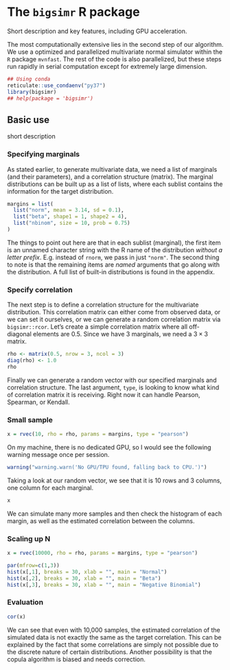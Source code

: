 # The `bigsimr` R package

Short description and key features, including GPU acceleration.

The most computationally extensive lies in the second step of our algorithm. We
use a optimized and parallelized multivariate normal simulator within the `R`
package `mvnfast`. The rest of the code is also parallelized, but these steps
run rapidly in serial computation except for extremely large dimension.

```r
## Using conda
reticulate::use_condaenv("py37")
library(bigsimr)
## help(package = 'bigsimr')
```

## Basic use

short description

### Specifying marginals

As stated earlier, to generate multivariate data, we need a list of marginals (and their parameters), and a correlation structure (matrix). The marginal distributions can be built up as a list of lists, where each sublist contains the information for the target distribution.

```r
margins = list(
  list("norm", mean = 3.14, sd = 0.1),
  list("beta", shape1 = 1, shape2 = 4),
  list("nbinom", size = 10, prob = 0.75)
)
```

The things to point out here are that in each sublist (marginal), the first item is an unnamed character string with the R name of the distribution *without a letter prefix*. E.g. instead of `rnorm`, we pass in just `"norm"`. The second thing to note is that the remaining items are *named* arguments that go along with the distribution. A full list of built-in distributions is found in the appendix.

### Specify correlation

The next step is to define a correlation structure for the multivariate distribution. This correlation matrix can either come from observed data, or we can set it ourselves, or we can generate a random correlation matrix via `bigsimr::rcor`. Let's create a simple correlation matrix where all off-diagonal elements are 0.5. Since we have 3 marginals, we need a $3\times 3$ matrix.

```r
rho <- matrix(0.5, nrow = 3, ncol = 3)
diag(rho) <- 1.0
rho
```

Finally we can generate a random vector with our specified marginals and correlation structure. The last argument, `type`, is looking to know what kind of correlation matrix it is receiving. Right now it can handle Pearson, Spearman, or Kendall.

### Small sample

```r
x = rvec(10, rho = rho, params = margins, type = "pearson")
```

On my machine, there is no dedicated GPU, so I would see the following warning message once per session.

```r
warning("warning.warn('No GPU/TPU found, falling back to CPU.')")
```

Taking a look at our random vector, we see that it is 10 rows and 3 columns, one column for each marginal.

```r
x
```

We can simulate many more samples and then check the histogram of each margin, as well as the estimated correlation between the columns.

### Scaling up N

```r
x = rvec(10000, rho = rho, params = margins, type = "pearson")

par(mfrow=c(1,3))
hist(x[,1], breaks = 30, xlab = "", main = "Normal")
hist(x[,2], breaks = 30, xlab = "", main = "Beta")
hist(x[,3], breaks = 30, xlab = "", main = "Negative Binomial")
```

### Evaluation

```r
cor(x)
```

We can see that even with 10,000 samples, the estimated correlation of the simulated data is not exactly the same as the target correlation. This can be explained by the fact that some correlations are simply not possible due to the discrete nature of certain distributions. Another possibility is that the copula algorithm is biased and needs correction. 


